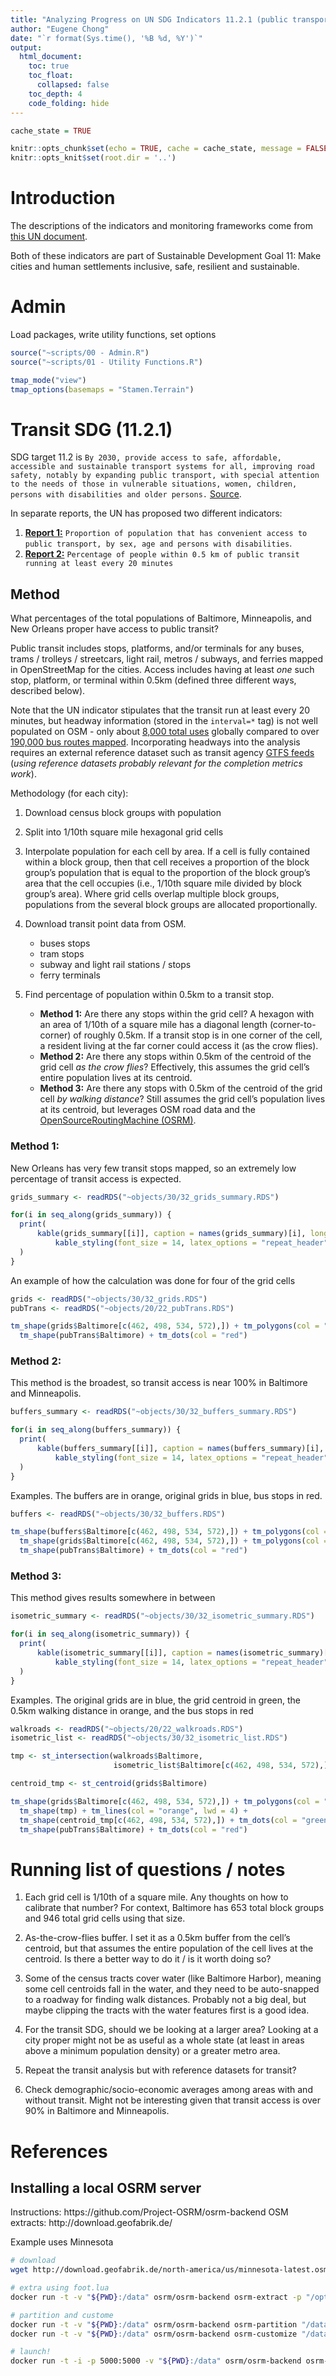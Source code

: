 ```yaml
---
title: "Analyzing Progress on UN SDG Indicators 11.2.1 (public transportation) and 11.7.1 (open space) with OSM"
author: "Eugene Chong"
date: "`r format(Sys.time(), '%B %d, %Y')`"
output:
  html_document:
    toc: true
    toc_float: 
      collapsed: false
    toc_depth: 4
    code_folding: hide
---
```


```r
cache_state = TRUE

knitr::opts_chunk$set(echo = TRUE, cache = cache_state, message = FALSE)
knitr::opts_knit$set(root.dir = '..') 
```


# Introduction

The descriptions of the indicators and monitoring frameworks come from [this UN document](https://sustainabledevelopment.un.org/content/documents/2013150612-FINAL-SDSN-Indicator-Report1.pdf).

Both of these indicators are part of Sustainable Development Goal 11: Make cities and human settlements inclusive, safe, resilient and sustainable.

# Admin

Load packages, write utility functions, set options



```r
source("~scripts/00 - Admin.R") 
source("~scripts/01 - Utility Functions.R")

tmap_mode("view")
tmap_options(basemaps = "Stamen.Terrain")
```

# Transit SDG (11.2.1) 

SDG target 11.2 is `By 2030, provide access to safe, affordable, accessible and sustainable transport systems for all, improving road safety, notably by expanding public transport, with special attention to the needs of those in vulnerable situations, women, children, persons with disabilities and older persons.` [Source](https://sustainabledevelopment.un.org/content/documents/2013150612-FINAL-SDSN-Indicator-Report1.pdf).

In separate reports, the UN has proposed two different indicators:

1. **[Report 1:](https://unstats.un.org/sdgs/indicators/Global%20Indicator%20Framework%20after%20refinement_Eng.pdf)** `Proportion of population that has convenient access to public transport, by sex, age and persons with disabilities`. 
2. **[Report 2:](https://sustainabledevelopment.un.org/content/documents/2013150612-FINAL-SDSN-Indicator-Report1.pdf)** `Percentage of people within 0.5 km of public transit running at least every 20 minutes`

## Method

What percentages of the total populations of Baltimore, Minneapolis, and New Orleans proper have access to public transit? 

Public transit includes stops, platforms, and/or terminals for any buses, trams / trolleys / streetcars, light rail, metros / subways, and ferries mapped in OpenStreetMap for the cities. Access includes having at least _one_ such stop, platform, or terminal within 0.5km (defined three different ways, described below).

Note that the UN indicator stipulates that the transit run at least every 20 minutes, but headway information (stored in the `interval=*` tag) is not well populated on OSM - only about [8,000 total uses](https://taginfo.openstreetmap.org/keys/interval) globally compared to over [190,000 bus routes mapped](https://taginfo.openstreetmap.org/tags/route=bus). Incorporating headways into the analysis requires an external reference dataset such as transit agency [GTFS feeds](http://transitfeeds.com/) (_using reference datasets probably relevant for the completion metrics work_).

Methodology (for each city): 

1. Download census block groups with population
2. Split into 1/10th square mile hexagonal grid cells
3. Interpolate population for each cell by area. If a cell is fully contained within a block group, then that cell receives a proportion of the block group's population that is equal to the proportion of the block group's area that the cell occupies (i.e., 1/10th square mile divided by block group's area). Where grid cells overlap multiple block groups, populations from the several block groups are allocated proportionally.
4. Download transit point data from OSM. 

    + buses stops
    + tram stops
    + subway and light rail stations / stops
    + ferry terminals

5. Find percentage of population within 0.5km to a transit stop.

    + **Method 1:** Are there any stops within the grid cell? A hexagon with an area of 1/10th of a square mile has a diagonal length (corner-to-corner) of roughly 0.5km. If a transit stop is in one corner of the cell, a resident living at the far corner could access it (as the crow flies). 
    + **Method 2:** Are there any stops within 0.5km of the centroid of the grid cell _as the crow flies_? Effectively, this assumes the grid cell's entire population lives at its centroid. 
    + **Method 3:** Are there any stops with 0.5km of the centroid of the grid cell _by walking distance_? Still assumes the grid cell's population lives at its centroid, but leverages OSM road data and the [OpenSourceRoutingMachine (OSRM)](https://github.com/Project-OSRM/osrm-backend).

### Method 1: 

New Orleans has very few transit stops mapped, so an extremely low percentage of transit access is expected.

```r
grids_summary <- readRDS("~objects/30/32_grids_summary.RDS")

for(i in seq_along(grids_summary)) {
  print(
      kable(grids_summary[[i]], caption = names(grids_summary)[i], longtable = F, align = "l") %>%
          kable_styling(font_size = 14, latex_options = "repeat_header", full_width = FALSE)
  )
}
```

An example of how the calculation was done for four of the grid cells

```r
grids <- readRDS("~objects/30/32_grids.RDS")
pubTrans <- readRDS("~objects/20/22_pubTrans.RDS")

tm_shape(grids$Baltimore[c(462, 498, 534, 572),]) + tm_polygons(col = "blue", alpha = 0.3) +
  tm_shape(pubTrans$Baltimore) + tm_dots(col = "red")
```
  
### Method 2: 

This method is the broadest, so transit access is near 100% in Baltimore and Minneapolis.

```r
buffers_summary <- readRDS("~objects/30/32_buffers_summary.RDS")

for(i in seq_along(buffers_summary)) {
  print(
      kable(buffers_summary[[i]], caption = names(buffers_summary)[i], longtable = F, align = "l") %>%
          kable_styling(font_size = 14, latex_options = "repeat_header", full_width = FALSE)
  )
}
```

Examples. The buffers are in orange, original grids in blue, bus stops in red.

```r
buffers <- readRDS("~objects/30/32_buffers.RDS")

tm_shape(buffers$Baltimore[c(462, 498, 534, 572),]) + tm_polygons(col = "orange", alpha = 0.5) +
  tm_shape(grids$Baltimore[c(462, 498, 534, 572),]) + tm_polygons(col = "blue", alpha = 0.3) +
  tm_shape(pubTrans$Baltimore) + tm_dots(col = "red")
```

### Method 3: 

This method gives results somewhere in between

```r
isometric_summary <- readRDS("~objects/30/32_isometric_summary.RDS")

for(i in seq_along(isometric_summary)) {
  print(
      kable(isometric_summary[[i]], caption = names(isometric_summary)[i], longtable = F, align = "l") %>%
          kable_styling(font_size = 14, latex_options = "repeat_header", full_width = FALSE)
  )
}
```

Examples. The original grids are in blue, the grid centroid in green, the 0.5km walking distance in orange, and the bus stops in red

```r
walkroads <- readRDS("~objects/20/22_walkroads.RDS")
isometric_list <- readRDS("~objects/30/32_isometric_list.RDS")

tmp <- st_intersection(walkroads$Baltimore,
                       isometric_list$Baltimore[c(462, 498, 534, 572),])

centroid_tmp <- st_centroid(grids$Baltimore)

tm_shape(grids$Baltimore[c(462, 498, 534, 572),]) + tm_polygons(col = "blue", alpha = 0.3) +
  tm_shape(tmp) + tm_lines(col = "orange", lwd = 4) +
  tm_shape(centroid_tmp[c(462, 498, 534, 572),]) + tm_dots(col = "green", size = 1) +
  tm_shape(pubTrans$Baltimore) + tm_dots(col = "red")
```

# Running list of questions / notes

1. Each grid cell is 1/10th of a square mile. Any thoughts on how to calibrate that number? For context, Baltimore has 653 total block groups and 946 total grid cells using that size.

2. As-the-crow-flies buffer. I set it as a 0.5km buffer from the cell's centroid, but that assumes the entire population of the cell lives at the centroid. Is there a better way to do it / is it worth doing so?

3. Some of the census tracts cover water (like Baltimore Harbor), meaning some cell centroids fall in the water, and they need to be auto-snapped to a roadway for finding walk distances. Probably not a big deal, but maybe clipping the tracts with the water features first is a good idea.

4. For the transit SDG, should we be looking at a larger area? Looking at a city proper might not be as useful as a whole state (at least in areas above a minimum population density) or a greater metro area.

5. Repeat the transit analysis but with reference datasets for transit?   

6. Check demographic/socio-economic averages among areas with and without transit. Might not be interesting given that transit access is over 90% in Baltimore and Minneapolis.

# References

## Installing a local OSRM server

Instructions: https://github.com/Project-OSRM/osrm-backend
OSM extracts: http://download.geofabrik.de/

Example uses Minnesota

```bash
# download
wget http://download.geofabrik.de/north-america/us/minnesota-latest.osm.pbf -outfile C:\Users\echong\Documents\SummerOfMaps\OSMUS\OSRMdata\Minnesota\minnesota-latest.osm.pbf

# extra using foot.lua
docker run -t -v "${PWD}:/data" osrm/osrm-backend osrm-extract -p "/opt/foot.lua" "/data/minnesota-latest.osm.pbf"

# partition and custome
docker run -t -v "${PWD}:/data" osrm/osrm-backend osrm-partition "/data/minnesota-latest.osrm"
docker run -t -v "${PWD}:/data" osrm/osrm-backend osrm-customize "/data/minnesota-latest.osrm"

# launch!
docker run -t -i -p 5000:5000 -v "${PWD}:/data" osrm/osrm-backend osrm-routed --algorithm mld /data/minnesota-latest.osrm
```




